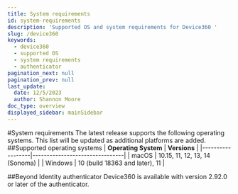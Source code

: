 ```yaml
---
title: System requirements
id: system-requirements
description: 'Supported OS and system requirements for Device360 '
slug: /device360
keywords:
  - device360
  - supported OS
  - system requirements
  - authenticator
pagination_next: null
pagination_prev: null
last_update:
  date: 12/5/2023
  author: Shannon Moore
doc_type: overview
displayed_sidebar: mainSidebar
---
```

#System requirements
The latest release supports the following operating systems. This list will be updated as additional platforms are added. 
##Supported operating systems
| **Operating System** | **Versions**               | 
|------------------|--------------------------------|
| macOS            | 10.15, 11, 12, 13, 14 (Sonoma) |
| Windows          | 10 (build 18363 and later), 11 |

##Beyond Identity authenticator
Device360 is available with version 2.92.0 or later of the authenticator.  